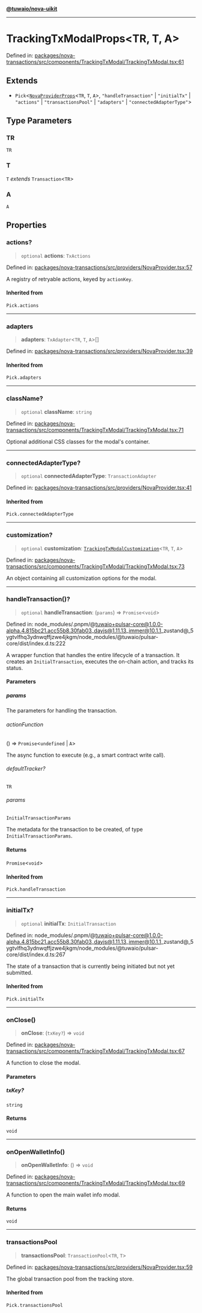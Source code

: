 [**@tuwaio/nova-uikit**](../../../README.md)

***

# TrackingTxModalProps\<TR, T, A\>

Defined in: [packages/nova-transactions/src/components/TrackingTxModal/TrackingTxModal.tsx:61](https://github.com/TuwaIO/nova-uikit/blob/72f68be37bc6bdb559392b68d8c6a70e68f6207f/packages/nova-transactions/src/components/TrackingTxModal/TrackingTxModal.tsx#L61)

## Extends

- `Pick`\<[`NovaProviderProps`](../providers/type-aliases/NovaProviderProps.md)\<`TR`, `T`, `A`\>, `"handleTransaction"` \| `"initialTx"` \| `"actions"` \| `"transactionsPool"` \| `"adapters"` \| `"connectedAdapterType"`\>

## Type Parameters

### TR

`TR`

### T

`T` *extends* `Transaction`\<`TR`\>

### A

`A`

## Properties

### actions?

> `optional` **actions**: `TxActions`

Defined in: [packages/nova-transactions/src/providers/NovaProvider.tsx:57](https://github.com/TuwaIO/nova-uikit/blob/72f68be37bc6bdb559392b68d8c6a70e68f6207f/packages/nova-transactions/src/providers/NovaProvider.tsx#L57)

A registry of retryable actions, keyed by `actionKey`.

#### Inherited from

`Pick.actions`

***

### adapters

> **adapters**: `TxAdapter`\<`TR`, `T`, `A`\>[]

Defined in: [packages/nova-transactions/src/providers/NovaProvider.tsx:39](https://github.com/TuwaIO/nova-uikit/blob/72f68be37bc6bdb559392b68d8c6a70e68f6207f/packages/nova-transactions/src/providers/NovaProvider.tsx#L39)

#### Inherited from

`Pick.adapters`

***

### className?

> `optional` **className**: `string`

Defined in: [packages/nova-transactions/src/components/TrackingTxModal/TrackingTxModal.tsx:71](https://github.com/TuwaIO/nova-uikit/blob/72f68be37bc6bdb559392b68d8c6a70e68f6207f/packages/nova-transactions/src/components/TrackingTxModal/TrackingTxModal.tsx#L71)

Optional additional CSS classes for the modal's container.

***

### connectedAdapterType?

> `optional` **connectedAdapterType**: `TransactionAdapter`

Defined in: [packages/nova-transactions/src/providers/NovaProvider.tsx:41](https://github.com/TuwaIO/nova-uikit/blob/72f68be37bc6bdb559392b68d8c6a70e68f6207f/packages/nova-transactions/src/providers/NovaProvider.tsx#L41)

#### Inherited from

`Pick.connectedAdapterType`

***

### customization?

> `optional` **customization**: [`TrackingTxModalCustomization`](../type-aliases/TrackingTxModalCustomization.md)\<`TR`, `T`, `A`\>

Defined in: [packages/nova-transactions/src/components/TrackingTxModal/TrackingTxModal.tsx:73](https://github.com/TuwaIO/nova-uikit/blob/72f68be37bc6bdb559392b68d8c6a70e68f6207f/packages/nova-transactions/src/components/TrackingTxModal/TrackingTxModal.tsx#L73)

An object containing all customization options for the modal.

***

### handleTransaction()?

> `optional` **handleTransaction**: (`params`) => `Promise`\<`void`\>

Defined in: node\_modules/.pnpm/@tuwaio+pulsar-core@1.0.0-alpha.4.815bc21.acc55b8.30fab03\_dayjs@1.11.13\_immer@10.1.1\_zustand@\_5ygtvlfhq3ydnwqffjzwe4jkgm/node\_modules/@tuwaio/pulsar-core/dist/index.d.ts:222

A wrapper function that handles the entire lifecycle of a transaction.
It creates an `InitialTransaction`, executes the on-chain action, and tracks its status.

#### Parameters

##### params

The parameters for handling the transaction.

###### actionFunction

() => `Promise`\<`undefined` \| `A`\>

The async function to execute (e.g., a smart contract write call).

###### defaultTracker?

`TR`

###### params

`InitialTransactionParams`

The metadata for the transaction to be created, of type `InitialTransactionParams`.

#### Returns

`Promise`\<`void`\>

#### Inherited from

`Pick.handleTransaction`

***

### initialTx?

> `optional` **initialTx**: `InitialTransaction`

Defined in: node\_modules/.pnpm/@tuwaio+pulsar-core@1.0.0-alpha.4.815bc21.acc55b8.30fab03\_dayjs@1.11.13\_immer@10.1.1\_zustand@\_5ygtvlfhq3ydnwqffjzwe4jkgm/node\_modules/@tuwaio/pulsar-core/dist/index.d.ts:267

The state of a transaction that is currently being initiated but not yet submitted.

#### Inherited from

`Pick.initialTx`

***

### onClose()

> **onClose**: (`txKey?`) => `void`

Defined in: [packages/nova-transactions/src/components/TrackingTxModal/TrackingTxModal.tsx:67](https://github.com/TuwaIO/nova-uikit/blob/72f68be37bc6bdb559392b68d8c6a70e68f6207f/packages/nova-transactions/src/components/TrackingTxModal/TrackingTxModal.tsx#L67)

A function to close the modal.

#### Parameters

##### txKey?

`string`

#### Returns

`void`

***

### onOpenWalletInfo()

> **onOpenWalletInfo**: () => `void`

Defined in: [packages/nova-transactions/src/components/TrackingTxModal/TrackingTxModal.tsx:69](https://github.com/TuwaIO/nova-uikit/blob/72f68be37bc6bdb559392b68d8c6a70e68f6207f/packages/nova-transactions/src/components/TrackingTxModal/TrackingTxModal.tsx#L69)

A function to open the main wallet info modal.

#### Returns

`void`

***

### transactionsPool

> **transactionsPool**: `TransactionPool`\<`TR`, `T`\>

Defined in: [packages/nova-transactions/src/providers/NovaProvider.tsx:59](https://github.com/TuwaIO/nova-uikit/blob/72f68be37bc6bdb559392b68d8c6a70e68f6207f/packages/nova-transactions/src/providers/NovaProvider.tsx#L59)

The global transaction pool from the tracking store.

#### Inherited from

`Pick.transactionsPool`
